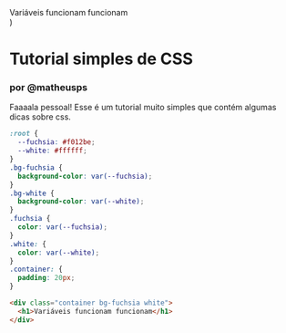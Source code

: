   <div style={{ padding: '20px' }} class="bg-fuchsia white">
    Variáveis funcionam funcionam
  </div>
)

# Tutorial simples de CSS

### por @matheusps

Faaaala pessoal! Esse é um tutorial muito simples que contém algumas dicas sobre css.

```css
:root {
  --fuchsia: #f012be;
  --white: #ffffff;
}
.bg-fuchsia {
  background-color: var(--fuchsia);
}
.bg-white {
  background-color: var(--white);
}
.fuchsia {
  color: var(--fuchsia);
}
.white: {
  color: var(--white);
}
.container: {
  padding: 20px;
}
```

```html
<div class="container bg-fuchsia white">
  <h1>Variáveis funcionam funcionam</h1>
</div>
```

<DemoVar />
